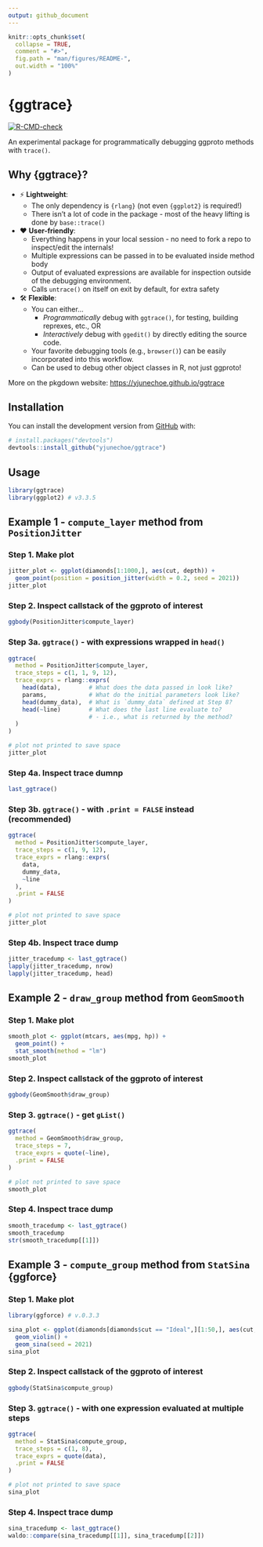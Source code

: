 ```yaml
---
output: github_document
---
```


<!-- README.md is generated from README.Rmd. Please edit that file -->

```r
knitr::opts_chunk$set(
  collapse = TRUE,
  comment = "#>",
  fig.path = "man/figures/README-",
  out.width = "100%"
)
```

# **{ggtrace}**

<!-- badges: start -->
[](https://lifecycle.r-lib.org/articles/figures/lifecycle-experimental.svg)
[![R-CMD-check](https://github.com/yjunechoe/ggtrace/workflows/R-CMD-check/badge.svg)](https://github.com/yjunechoe/ggtrace/actions)
<!-- badges: end -->

An experimental package for programmatically debugging ggproto methods with `trace()`.

## **Why {ggtrace}?**

- ⚡ **Lightweight**: 
    - The only dependency is `{rlang}` (not even `{ggplot2}` is required!)
    - There isn't a lot of code in the package - most of the heavy lifting is done by `base::trace()`
    
- ❤ **User-friendly**:
    - Everything happens in your local session - no need to fork a repo to inspect/edit the internals!
    - Multiple expressions can be passed in to be evaluated inside method body
    - Output of evaluated expressions are available for inspection outside of the debugging environment.
    - Calls `untrace()` on itself on exit by default, for extra safety
  
- 🛠 **Flexible**:
    - You can either...
        - _Programmatically_ debug with `ggtrace()`, for testing, building reprexes, etc., OR
        - _Interactively_ debug with `ggedit()` by directly editing the source code.
    - Your favorite debugging tools (e.g., `browser()`) can be easily incorporated into this workflow.
    - Can be used to debug other object classes in R, not just ggproto!

More on the pkgdown website: [https://yjunechoe.github.io/ggtrace]()

## **Installation**

You can install the development version from [GitHub](https://github.com/) with:

``` r
# install.packages("devtools")
devtools::install_github("yjunechoe/ggtrace")
```

## **Usage**

```r
library(ggtrace)
library(ggplot2) # v3.3.5
```

## **Example 1 - `compute_layer` method from `PositionJitter`**

### **Step 1. Make plot**

```r
jitter_plot <- ggplot(diamonds[1:1000,], aes(cut, depth)) +
  geom_point(position = position_jitter(width = 0.2, seed = 2021))
jitter_plot
```

### **Step 2. Inspect callstack of the ggproto of interest**

```r
ggbody(PositionJitter$compute_layer)
```

### **Step 3a. `ggtrace()` - with expressions wrapped in `head()`**

```r
ggtrace(
  method = PositionJitter$compute_layer,
  trace_steps = c(1, 1, 9, 12),
  trace_exprs = rlang::exprs(
    head(data),        # What does the data passed in look like?
    params,            # What do the initial parameters look like?
    head(dummy_data),  # What is `dummy_data` defined at Step 8?
    head(~line)        # What does the last line evaluate to?
                       # - i.e., what is returned by the method?
  )
)

# plot not printed to save space
jitter_plot
```

### **Step 4a. Inspect trace dumnp**

```r
last_ggtrace()
```

### **Step 3b. `ggtrace()` - with `.print = FALSE` instead (recommended)**

```r
ggtrace(
  method = PositionJitter$compute_layer,
  trace_steps = c(1, 9, 12),
  trace_exprs = rlang::exprs(
    data,
    dummy_data,
    ~line
  ),
  .print = FALSE
)

# plot not printed to save space
jitter_plot
```

### **Step 4b. Inspect trace dump**

```r
jitter_tracedump <- last_ggtrace()
lapply(jitter_tracedump, nrow)
lapply(jitter_tracedump, head)
```

## **Example 2 - `draw_group` method from `GeomSmooth`**

### **Step 1. Make plot**

```r
smooth_plot <- ggplot(mtcars, aes(mpg, hp)) +
  geom_point() +
  stat_smooth(method = "lm")
smooth_plot
```

### **Step 2. Inspect callstack of the ggproto of interest**

```r
ggbody(GeomSmooth$draw_group)
```

### **Step 3. `ggtrace()` - get `gList()`**

```r
ggtrace(
  method = GeomSmooth$draw_group,
  trace_steps = 7,
  trace_exprs = quote(~line),
  .print = FALSE
)

# plot not printed to save space
smooth_plot
```

### **Step 4. Inspect trace dump**

```r
smooth_tracedump <- last_ggtrace()
smooth_tracedump
str(smooth_tracedump[[1]])
```


## **Example 3 - `compute_group` method from `StatSina` {ggforce}**

### **Step 1. Make plot**

```r
library(ggforce) # v.0.3.3

sina_plot <- ggplot(diamonds[diamonds$cut == "Ideal",][1:50,], aes(cut, depth)) +
  geom_violin() +
  geom_sina(seed = 2021)
sina_plot
```

### **Step 2. Inspect callstack of the ggproto of interest**

```r
ggbody(StatSina$compute_group)
```

### **Step 3. `ggtrace()` - with one expression evaluated at multiple steps**

```r
ggtrace(
  method = StatSina$compute_group,
  trace_steps = c(1, 8),
  trace_exprs = quote(data),
  .print = FALSE
)

# plot not printed to save space
sina_plot
```

### **Step 4. Inspect trace dump**

```r
sina_tracedump <- last_ggtrace()
waldo::compare(sina_tracedump[[1]], sina_tracedump[[2]])
```
